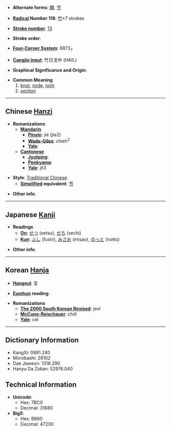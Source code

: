 * '''Alternate forms''': [[罇]], [[节]]

* '''[[Wiktionary:Chinese radical index| Radical]] Number 118''': [[Wiktionary:Chinese radical index 竹|竹]]+7 strokes

* '''[[Wiktionary:Chinese total strokes index|Stroke number]]''': [[Wiktionary:Chinese total strokes index 13|13]]

* '''Stroke order''': 

* '''[[Wiktionary:Chinese four corner index|Four-Corner System]]''': 8872<sub>7</sub>

* '''[[Wiktionary:Chinese Cangjie index|Cangjie input]]''': 竹日戈中 (HAIL)

* '''Graphical Significance and Origin''': 

* '''Common Meaning'''
*#[[knot]], [[node]], [[joint]]
*# [[section]]


----

== Chinese [[Hanzi]] ==

* '''Romanizations'''
** '''[[Mandarin]]'''
*** '''[[Pinyin]]''': jié (jie2)
*** '''[[Wade-Giles]]''': chieh<sup>2</sup>
*** '''[[Yale]]''': 
** '''[[Cantonese]]'''
*** '''[[Jyutping]]''':
*** '''[[Penkyamp]]''': 
*** '''[[Yale]]''': jit3

* '''Style''': [[Traditional Chinese]] 
** '''[[Simplified Chinese|Simplified]] equivalent''': [[节]]

* '''Other info''': 

----

== Japanese [[Kanji]] ==

* '''Readings'''
** '''[[On]]''': [[せつ]] (setsu), [[せち]] (sechi)
** '''[[Kun]]''': [[ふし]] (fushi), [[みさお]] (misao), [[のっと]] (notto)

* '''Other info''':  

----

== Korean [[Hanja]] ==

* '''[[Hangeul]]''': 절

* '''[[Eumhun]] reading''': 

* '''Romanizations'''
** '''[[The 2000 South Korean Revised Romanization|The 2000 South Korean Revised]]''': jeol
** '''[[McCune-Reischauer]]''': chŏl
** '''[[Yale]]''': cel

----

== Dictionary Information ==

* KangXi: 0891.240
* Morobashi: 26102
* Dae Jaweon: 1318.290
* Hanyu Da Zidian: 52976.040

== Technical Information ==

* '''Unicode''':
** Hex: 7BC0
** Decimal: 31680
* '''Big5''':
** Hex: B860
** Decimal: 47200